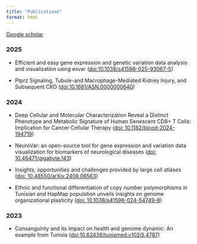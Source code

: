 ```yaml
---
title: "Publications"
format: html
---
```


[Google scholar](https://scholar.google.com/citations?user=XY4UafAAAAAJ&hl=en)

### 2025

- Efficient and easy gene expression and genetic variation data analysis and visualization using exvar ([doi:10.1038/s41598-025-93067-5](https://doi.org/10.1038/s41598-025-93067-5))

- Ptprz Signaling, Tubule-and Macrophage-Mediated Kidney Injury, and Subsequent CKD ([doi:10.1681/ASN.0000000640](https://doi.org/10.1681/ASN.0000000640))

### 2024

- Deep Cellular and Molecular Characterization Reveal a Distinct Phenotype and Metabolic Signature of Human Senescent CD8+ T Cells: Implication for Cancer Cellular Therapy ([doi: 10.1182/blood-2024-194719](https://doi.org/10.1182/blood-2024-194719))

- NeuroVar: an open-source tool for gene expression and variation data visualization for biomarkers of neurological diseases ([doi: 10.46471/gigabyte.143](https://doi.org/10.46471/gigabyte.143))

- Insights, opportunities and challenges provided by large cell atlases ([doi: 10.48550/arXiv.2408.06563](https://doi.org/10.48550/arXiv.2408.06563))

- Ethnic and functional differentiation of copy number polymorphisms in Tunisian and HapMap population unveils insights on genome organizational plasticity ([doi: 10.1038/s41598-024-54749-8](https://doi.org/10.1038/s41598-024-54749-8))

### 2023

- Consanguinty and its impact on health and genome dynamic: An example from Tunisia ([doi:10.62438/tunismed.v102i5.4787](https://doi.org/10.62438/tunismed.v102i5.4787))
